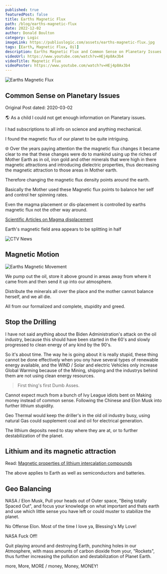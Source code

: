 ```yaml
---
published: true
featuredPost: false
title: Earths Magnetic Flux
path: /blog/earths-magnetic-flux
date: 2022-12-02
author: Donald Boulton
category: Logic
imageLink: https://publiuslogic.com/assets/earths-magnetic-flux.jpg
tags: [Earth, Magnetic Flux, Oil]
description: Earths Magnetic Flux and Common Sense on Planetary Issues
videoUrl: https://www.youtube.com/watch?v=HEj4p8Ax3b4
videoTitle: Magnetic Flux
videoPoster: https://www.youtube.com/watch?v=HEj4p8Ax3b4
---
```


![Earths Magnetic Flux](../../../static/assets/earths-magnetic-flux.jpg)

## Common Sense on Planetary Issues

Original Post dated: 2020-03-02

🌎 As a child I could not get enough information on Planetary issues.

I had subscriptions to all info on science and anything mechanical.

I found the magnetic flux of our planet to be quite intriguing.

<Section>

🌐 Over the years paying attention the the magnetic flux changes it became clear to me that these changes were do to mankind using up the riches of Mother Earth as in oil, iron gold and other minerals that were high in there magnetic attractions and introducing dielectric properties, thus decreasing the magnetic attraction to those areas in Mother earth.

Therefore changing the magnetic flux density points around the earth. 

Basically the Mother used these Magnetic flux points to balance her self and control her spinning rates.

Even the magma placement or dis-placement is controlled by earths magnetic flux not the other way around.

[Scientific Articles on Magma displacement](https://www.popularmechanics.com/science/environment/a32496561/why-magnetic-north-pole-moving/)

</Section>

<Section>

<LeftText>Earth's magnetic field area appears to be splitting in half</LeftText>
<ColumnGridTwo>
<UserProfile buttonLink="https://www.youtube.com/watch?v=HEj4p8Ax3b4" title="861K subscribers" titleLink="https://www.youtube.com/@CTVNews" link="https://www.youtube.com/watch?v=HEj4p8Ax3b4" description="CTV News">

![CTV News](../../../static/img/ctv-news.jpg)

</UserProfile>
<VideoWrapper>
<YouTube youTubeId="HEj4p8Ax3b4" />
</VideoWrapper>
</ColumnGridTwo>

</Section>

## Magnetic Motion

<Section>

![Earths Magnetic Movement](../../../static/img/magnetic-motion.jpg)

</Section>

<Section>

We pump out the oil, store it above ground in areas away from where it came from and then send it up into our atmosphere.

Distribute the minerals all over the place and the mother cannot balance herself, and we all die.

All from our formalized and complete, stupidity and greed.

</Section>

<Section>

## Stop the Drilling

</Section>

<Section>

I have not said anything about the Biden Administration's attack on the oil industry, because this should have been started in the 60's and slowly progressed to clean energy of any kind by the 90's.

So it's about time. The way he is going about it is really stupid, these thing cannot be done effectively when you ony have several types of renewable energy available, and the WIND / Solar and electric Vehicles only increase Global Warming because of the Mining, shipping and the industrys behind them are not using clean energy resources. 

> First thing's first Dumb Asses.

Cannot expect much from a bunch of Ivy League idiots bent on Making money instead of common sense. Following the Chinese and Elon Musk into further lithium stupidity.

Geo Thermal would keep the driller's in the old oil industry busy, using natural Gas could supplement coal and oil for electrical generation.

The lithium deposits need to stay where they are at, or to further destabilization of the planet.

## Lithium and its magnetic attraction

Read: [Magnetic properties of lithium intercalation compounds](https://link.springer.com/article/10.1007/s11581-006-0007-5)

The above applies to Earth as well as semiconductors and batteries.

</Section>

<Section>

## Geo Balancing

</Section>

<Section>

NASA / Elon Musk, Pull your heads out of Outer space, "Being totally Spaced Out", and focus your knowledge on what important and thats earth and use which little sense you have left or could muster to stabilize the planet. 

No Offense Elon. Most of the time I love ya, Blessing's My Love!

NASA Fuck Off!

Quit playing around and destroying Earth, punching holes in our Atmosphere, with mass amounts of carbon dioxide from your, "Rockets", thus further increasing the pollution and destabilization of Planet Earth.

more, More, MORE / money, Money, MONEY!

</Section>

<WavyHr className="mt-1 mb-1 text-fuchsia-600" />
